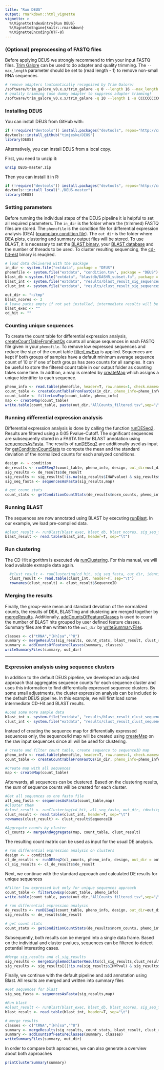```yaml
---
title: "Run DEUS"
output: rmarkdown::html_vignette
vignette: >
  %\VignetteIndexEntry{Run DEUS}
  %\VignetteEngine{knitr::rmarkdown}
  %\VignetteEncoding{UTF-8}
---
```


### (Optional) preprocessing of FASTQ files

Before applying DEUS we strongly recommend to trim your input FASTQ files. 
[Trim Galore](https://www.bioinformatics.babraham.ac.uk/projects/trim_galore/) can be used to do adapter and quality trimming. The `--max_length` parameter should be set to (read length - 1) to remove non-small RNA sequences.

```bash
# remove adapters (automatically recognized by Trim Galore)
/software/trim_galore_v0.x.x/trim_galore -q 0 --length 16 --max_length 49 $in_file -o $out_dir
# quality trimming (use dummy adapter to suppress adapter trimming)
/software/trim_galore_v0.x.x/trim_galore -q 20 --length 1 -a CCCCCCCCCCCCCCCCCCCCCCCCCCCCCCCCCCCCCCCCCCCCCCCCCC --stringency 50 $in_file -o $out_dir
```

### Installing DEUS

You can install DEUS from GitHub with:

```r
if (!require("devtools")) install.packages("devtools", repos='http://cran.us.r-project.org')
devtools::install_github("timjeske/DEUS")
library(DEUS)
```

Alternatively, you can install DEUS from a local copy.

First, you need to unzip it:

```bash
unzip DEUS-master.zip
```

Then you can install it in R:

```r
if (!require("devtools")) install.packages("devtools", repos='http://cran.us.r-project.org')
devtools::install_local("./DEUS-master")
library(DEUS)
```

### Setting parameters

Before running the individual steps of the DEUS pipeline it is helpful to set all required parameters.
The `in_dir` is the folder where the (trimmed) FASTQ files are stored. The `phenofile` is the condition file for differential expression analysis (DEA) ([examplary condition file](DEUS.html#preparing-a-condition-file)).
The `out_dir` is the folder where DEA plots, clustering and summary output files will be stored.
To use BLAST, it is necessary to set the [BLAST binary](ftp://ftp.ncbi.nlm.nih.gov/blast/executables/blast+/LATEST/), your [BLAST database](DEUS.html#preparing-a-blast-database) and the number of threads to be used. 
To cluster resulting sequencing, the [cd-hit-est](http://weizhongli-lab.org/cd-hit/) binary is reuqired.

```r
# load data delivered with the package
in_dir <- system.file("extdata", package = "DEUS")
phenofile <- system.file("extdata", "condition.tsv", package = "DEUS")
blast_db <-system.file("extdata", "blastdb/DASHR_subset.fa", package = "DEUS")
blast_int <- system.file("extdata", "results/blast_result_sig_sequences.tsv", package="DEUS")
clust_int <- system.file("extdata", "results/clust_result_sig_sequences.tsv", package="DEUS")

out_dir <- "~/tmp"
blast_ncores <- 2
# leave paths empty if not yet installed, intermediate results will be used for testing purposes
blast_exec <- ""
cd_hit <- ""

```

### Counting unique sequences

To create the count table for differential expression analysis, [createCountTableFromFastQs](../reference/createCountTableFromFastQs.html) counts all unique sequences in each FASTQ file given in your `phenofile`. To remove low expressed sequences and reduce the size of the count table [filterLowExp](../reference/filterLowExp.html) is applied. Sequences are kept if both groups of samples have a default minimum average sequence count of 10 or if one of both groups has zero counts for all samples. It can be useful to store the filtered count table in our output folder as counting takes some time. In addtion, a map is created by [createMap](../reference/createMap.html) which assigns a unique identifier to each sequence.
```r
pheno_info <- read.table(phenofile, header=T, row.names=1, check.names=FALSE)
count_table <- createCountTableFromFastQs(in_dir, pheno_info=pheno_info)
count_table <- filterLowExp(count_table, pheno_info)
map <- createMap(count_table)
write.table(count_table, paste(out_dir,"AllCounts_filtered.tsv",sep="/"), col.names=T, quote=F, sep="\t", row.names=T)
```

### Running differential expression analysis

Differential expression analysis is done by calling the function [runDESeq2](../reference/runDESeq2.html). 
Results are filtered using a 0.05 Pvalue-Cutoff. The significant sequences are subsequently stored in a FASTA file for BLAST annotation using [sequencesAsFasta](../reference/sequencesAsFasta.html).
The results of [runDESeq2](../reference/runDESeq2.html) are additionally used as input for [getConditionCountStats](../reference/getConditionCountStats.html) to compute the mean and the standard deviation of the normalized counts for each analyzed conditions.

```r
design <- ~ condition
de_results <- runDESeq2(count_table, pheno_info, design, out_dir=out_dir)
sig_results <- de_results$de_result
sig_results <- sig_results[!is.na(sig_results$IHWPvalue) & sig_results$IHWPvalue < 0.05,]
sig_seq_fasta <- sequencesAsFasta(sig_results,map)

# get count stats
count_stats <- getConditionCountStats(de_results$norm_counts, pheno_info)
```

### Running BLAST
The sequences are now annotated using BLAST by executing [runBlast](../reference/runBlast.html).
In our example, we load pre-compiled data.
```r
#blast_result <- runBlast(blast_exec, blast_db, blast_ncores, sig_seq_fasta)blastResult <- runBlast(blast_exec, blast_db, 
blast_result <- read.table(blast_int, header=T, sep="\t")
```

### Run clustering

The CD-Hit algorithm is executed via [runClustering](../reference/runClustering.html). For this manual, we will load available exmaple data again.
```r
  #clust_result <- runClustering(cd_hit, sig_seq_fasta, out_dir, identity_cutoff=0.9, length_cutoff=0.9, wordlength=9, map)
  clust_result <- read.table(clust_int, header=T, sep="\t")
  rownames(clust_result) <- clust_result$SequenceID
```

### Merging the results

Finally, the group-wise mean and standard deviation of the normalized counts, the results of DEA, BLASTing and clustering are merged together by [mergeResults](../reference/mergeResults.html).
Additionally, [addCountsOfFeatureClasses](../reference/addCountsOfFeatureClasses.html) is used to count the number of BLAST hits grouped by user defined feature classes.
Summary files are then written to the `out_dir` by [writeSummaryFiles](../reference/writeSummaryFiles.html).
```r
classes <- c("tRNA","[Hh]sa","^U")
summary <- mergeResults(sig_results, count_stats, blast_result, clust_result, map)
summary <- addCountsOfFeatureClasses(summary, classes)
writeSummaryFiles(summary, out_dir)

```
___

### Expression analysis using sequence clusters

In addition to the default DEUS pipeline, we developed an adjusted approach that aggregates sequence counts for each sequence cluster and uses this information to find differentially expressed sequence clusters. By some small adjustments, the cluster expression analysis can be included to the default DEUS pipeline.
In this example, we will first load some intermediate CD-Hit and BLAST results.

```r
#Load some more sample data
blast_int <- system.file("extdata", "results/blast_result_clust_sequences.tsv", package="DEUS")
clust_int <- system.file("extdata", "results/clust_result_clust_sequences.tsv", package="DEUS")
```

Instead of creating the sequence map for differentially expressed sequences only, the sequence/id map will be created using [createMap](../reference/createMap.html) on the raw input sequences since all will be used for clustering.
```r
# create and filter count table, create sequence to sequenceID map
pheno_info <- read.table(phenofile, header=T, row.names=1, check.names=FALSE)
count_table <- createCountTableFromFastQs(in_dir, pheno_info=pheno_info)

#Create map with all sequences
map <- createMap(count_table)

```

Afterwards, all sequences can be clustered. Based on the clustering results, the sum of sequence counts will be created for each cluster.
```r
#Get all sequences as one fasta file
all_seq_fasta <- sequencesAsFasta(count_table,map)
#Cluster them
#clust_result <- runClustering(cd_hit, all_seq_fasta, out_dir, identity_cutoff=0.9, length_cutoff=0.9, wordlength=9, map)
clust_result <- read.table(clust_int, header=T, sep="\t")
rownames(clust_result) <- clust_result$SequenceID

#Aggregate counts by cluster
cl_counts <- mergeAndAggregate(map, count_table, clust_result)
```

The resulting count matrix can be used as input for the usual DE analysis. 
```r
# run differential expression analysis on clusters
design <- ~ condition
cl_de_results <- runDESeq2(cl_counts, pheno_info, design, out_dir = out_dir, prefix = "Cluster")
cl_sig_results <- cl_de_results$de_result
```

Next, we continue with the standard approach and calculated DE results for unique sequences

```r
#Filter low expressed but only for unique sequences approach
count_table <- filterLowExp(count_table, pheno_info)
write.table(count_table, paste(out_dir,"AllCounts_filtered.tsv",sep="/"), col.names=T, quote=F, sep="\t", row.names=T)

# run differential expression analysis
de_results <- runDESeq2(count_table, pheno_info, design, out_dir=out_dir, prefix = "Sequences")
sig_results <- de_results$de_result

# get count stats
count_stats <- getConditionCountStats(de_results$norm_counts, pheno_info)
```

Subsequently, both results can be merged into a single data frame. Based on the individual and cluster pvalues, sequences can be filtered to detect potential interesting cases.
```r
#Merge sig_results and cl_sig_results
sig_results <- mergeSingleAndClusterResults(cl_sig_results,clust_result,sig_results,map)
sig_results <- sig_results[((!is.na(sig_results$IHWPval) & sig_results$IHWPval < 0.05) | (!is.na(sig_results$Cl_IHWPval) & sig_results$Cl_IHWPval < 0.05)),]

```

Finally, we continue with the default pipeline and add annotation using Blast. All results are merged and written into summary files
```r
#Get sequences for blast
sig_seq_fasta <- sequencesAsFasta(sig_results,map)

#Run blast
#blast_result <- runBlast(blast_exec, blast_db, blast_ncores, sig_seq_fasta)
blast_result <- read.table(blast_int, header=T, sep="\t")

# merge results
classes <- c("tRNA","[Hh]sa","^U")
summary <- mergeResults(sig_results, count_stats, blast_result, clust_result, map)
summary <- addCountsOfFeatureClasses(summary, classes)
writeSummaryFiles(summary, out_dir)
```

In order to compare both aproaches, we can also generate a overview about both approaches
```r
printClusterSummary(summary)
```



